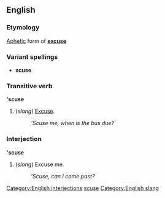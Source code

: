 ==English==
===Etymology===
[[Aphetic]] form of '''[[excuse]]'''

===Variant spellings===
*'''scuse'''

===Transitive verb===
''' 'scuse'''

#(''slang'') [[Excuse]].
#:'' 'Scuse me, when is the bus due?''

===Interjection===
''' 'scuse'''

#(''slang'') Excuse me.
#:'' 'Scuse, can I come past?''


[[Category:English interjections]]
[[Category:English contractions|scuse]]
[[Category:English slang]]